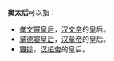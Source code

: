 '''窦太后'''可以指：
*[[孝文竇皇后|孝文竇皇后]]，[[汉文帝|汉文帝]]的皇后。
*[[章德窦皇后|章德窦皇后]]，[[汉章帝|汉章帝]]的皇后。
*[[竇妙|竇妙]]，[[汉桓帝|汉桓帝]]的皇后。

{{disambig|D窦|Cat=三字封號消歧義}}